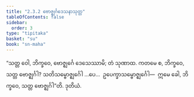 ```yaml
---
title: "2.3.2 ဗောဇ္ဈင်္ဂဒေသနာသုတ္တ"
tableOfContents: false
sidebar:
  order: 3
type: "tipitaka"
basket: "su"
book: "sn-maha"
---
```



<DynamicBreadcrumb />

<Division number="203" book="sn-maha">

<Paragraph number="465" book="sn-maha">
“သတ္တ ဝေါ, ဘိက္ခဝေ, ဗောဇ္ဈင်္ဂေ ဒေသေဿာမိ; တံ သုဏာထ. ကတမေ စ, ဘိက္ခဝေ, သတ္တ ဗောဇ္ဈင်္ဂါ? သတိသမ္ဗောဇ္ဈင်္ဂေါ …ပေ…  ဥပေက္ခာသမ္ဗောဇ္ဈင်္ဂေါ—  ဣမေ ခေါ, ဘိက္ခဝေ, သတ္တ ဗောဇ္ဈင်္ဂါ”တိ.

</Paragraph>
</Division>

<Paragraph number="466" type="center" book="sn-maha">
ဒုတိယံ.
</Paragraph>